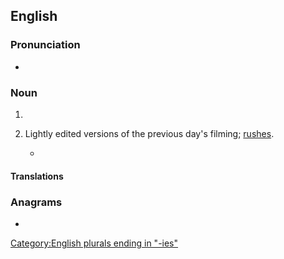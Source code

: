 ==English==

===Pronunciation===
* {{a|UK}} {{IPA|en|/ˈdeɪliːz/}}

===Noun===
{{head|en|noun form}}

# {{plural of|en|daily}}
# {{lb|en|cinematography}} Lightly edited versions of the previous day's filming; [[rushes]].
#* {{quote-book|en|year=1972|title=American Cinematographer - Volume 53  |author= |page=811 |ISBN= |passage=The chances are that a cameraman requesting that his '''dailies''' be printed at the middle of the scale is cheating himself. }}

====Translations====
{{trans-see|rushes}}

===Anagrams===
* {{anagrams|en|a=adeiils|liaised|sedilia}}

[[Category:English plurals ending in "-ies"]]